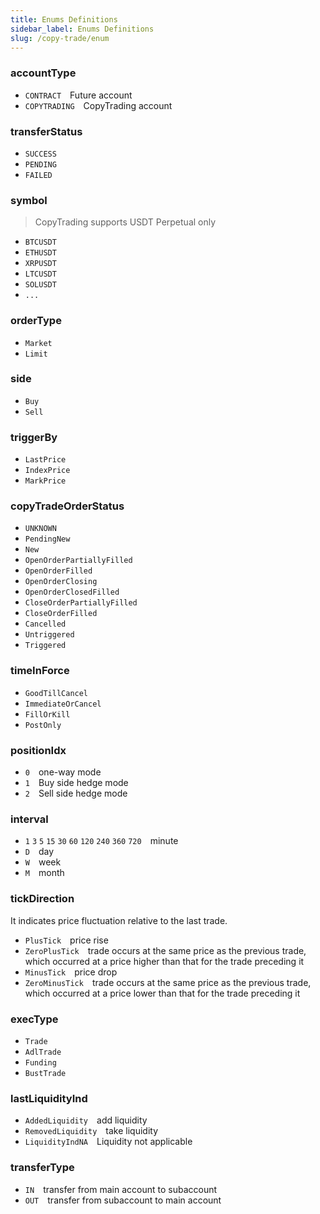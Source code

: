 ```yaml
---
title: Enums Definitions
sidebar_label: Enums Definitions
slug: /copy-trade/enum
---
```


### accountType
* `CONTRACT`&emsp;Future account
* `COPYTRADING`&emsp;CopyTrading account

### transferStatus
* `SUCCESS`
* `PENDING`
* `FAILED`

### symbol

> CopyTrading supports USDT Perpetual only

* `BTCUSDT`
* `ETHUSDT`
* `XRPUSDT`
* `LTCUSDT`
* `SOLUSDT`
* `...`

### orderType
* `Market`
* `Limit`

### side
* `Buy`
* `Sell`

### triggerBy
* `LastPrice`
* `IndexPrice`
* `MarkPrice`

### copyTradeOrderStatus
* `UNKNOWN`
* `PendingNew`
* `New`
* `OpenOrderPartiallyFilled`
* `OpenOrderFilled`
* `OpenOrderClosing`
* `OpenOrderClosedFilled`
* `CloseOrderPartiallyFilled`
* `CloseOrderFilled`
* `Cancelled`
* `Untriggered`
* `Triggered`

### timeInForce
* `GoodTillCancel`
* `ImmediateOrCancel`
* `FillOrKill`
* `PostOnly`

### positionIdx
* `0`&emsp;one-way mode
* `1`&emsp;Buy side hedge mode
* `2`&emsp;Sell side hedge mode

### interval
* `1` `3` `5` `15` `30` `60` `120` `240` `360` `720`&emsp;minute
* `D`&emsp;day
* `W`&emsp;week
* `M`&emsp;month

### tickDirection
It indicates price fluctuation relative to the last trade.
* `PlusTick`&emsp;price rise
* `ZeroPlusTick`&emsp;trade occurs at the same price as the previous trade, which occurred at a price higher than that for the trade preceding it
* `MinusTick`&emsp;price drop
* `ZeroMinusTick`&emsp;trade occurs at the same price as the previous trade, which occurred at a price lower than that for the trade preceding it

### execType
* `Trade`
* `AdlTrade`
* `Funding`
* `BustTrade`

### lastLiquidityInd
* `AddedLiquidity`&emsp;add liquidity
* `RemovedLiquidity`&emsp;take liquidity
* `LiquidityIndNA`&emsp;Liquidity not applicable

### transferType
* `IN`&emsp;transfer from main account to subaccount
* `OUT`&emsp;transfer from subaccount to main account